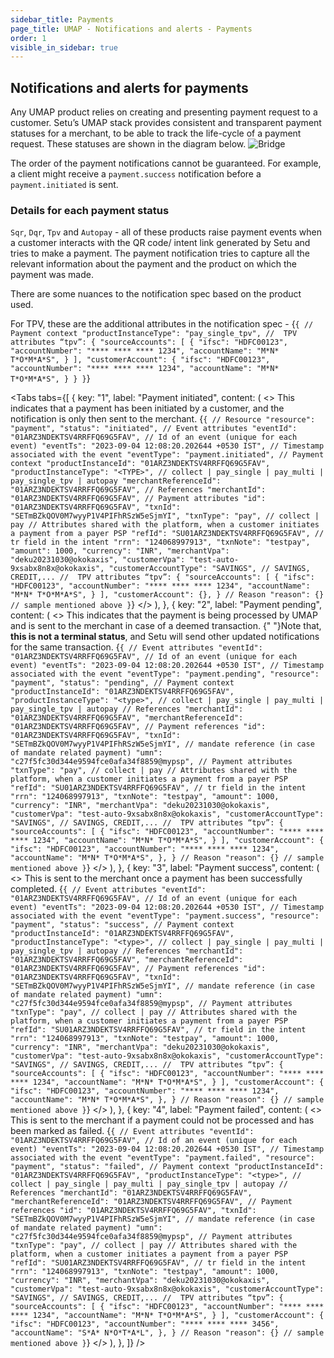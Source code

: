 ```yaml
---
sidebar_title: Payments
page_title: UMAP - Notifications and alerts - Payments
order: 1
visible_in_sidebar: true
---
```


## Notifications and alerts for payments

Any UMAP product relies on creating and presenting payment request to a customer. Setu’s UMAP stack provides consistent and transparent payment statuses for a merchant, to be able to track the life-cycle of a payment request. These statuses are shown in the diagram below.
<img
  src="https://storage.googleapis.com/strapi-assets/latest/Frame_72/Frame_72.png"
  alt="Bridge"
/>

<Callout type="warning">
    The order of the payment notifications cannot be guaranteed. For example, a client might receive a <code>payment.success</code> notification before a <code>payment.initiated</code> is sent.
</Callout>


### Details for each payment status

<Text><code>Sqr</code>, <code>Dqr</code>, <code>Tpv</code> and <code>Autopay</code> - all of these products raise payment events when a customer interacts with the QR code/ intent link generated by Setu and tries to make a payment. 
The payment notification tries to capture all the relevant information about the payment and the product on which the payment was made.</Text>

<Callout type="tip">
    There are some nuances to the notification spec based on the product used.
</Callout>

For TPV, these are the additional attributes in the notification spec -
<CodeBlockWithCopy language="json">
{`{
   // Payment context
   "productInstanceType": "pay_single_tpv",
   //  TPV attributes
   “tpv”: {
      "sourceAccounts": [
         {
            "ifsc": "HDFC00123",
            "accountNumber": "**** **** **** 1234",
            "accountName": "M*N* T*O*M*A*S",
         }
      ],
      "customerAccount": {
         "ifsc": "HDFC00123",
         "accountNumber": "**** **** **** 1234",
         "accountName": "M*N* T*O*M*A*S",
      }
   }
}`}
</CodeBlockWithCopy>

<Tabs
   tabs={[
         {
            key: "1",
            label: "Payment initiated",
            content: (
               <>
                  <Text>This indicates that a payment has been initiated by a customer, and the notification is only then sent to the merchant.</Text>
                  <CodeBlockWithCopy language="json">
{`{
   // Resource
   "resource": "payment",
   "status": "initiated",
   // Event attributes
   "eventId": "01ARZ3NDEKTSV4RRFFQ69G5FAV", // Id of an event (unique for each event)
   "eventTs": "2023-09-04 12:08:20.202644 +0530 IST", // Timestamp associated with the event
   "eventType": "payment.initiated",
   // Payment context
   "productInstanceId": "01ARZ3NDEKTSV4RRFFQ69G5FAV",
   "productInstanceType": "<TYPE>", // collect | pay_single | pay_multi | pay_single_tpv | autopay
   "merchantReferenceId": "01ARZ3NDEKTSV4RRFFQ69G5FAV",
   // References
   "merchantId": "01ARZ3NDEKTSV4RRFFQ69G5FAV",
   // Payment attributes
   "id": "01ARZ3NDEKTSV4RRFFQ69G5FAV",
   "txnId": "SETmBZkQOV0M7wyyP1V4PIFhRSzW5eSjmYI",
   "txnType": "pay", // collect | pay
   // Attributes shared with the platform, when a customer initiates a payment from a payer PSP
   "refId": "SU01ARZ3NDEKTSV4RRFFQ69G5FAV", // tr field in the intent
   "rrn": "124068997913",
   "txnNote": "testpay",
   "amount": 1000,
   "currency": "INR",
   "merchantVpa": "deku20231030@okokaxis",
   "customerVpa": "test-auto-9xsabx8n8x@okokaxis",
   "customerAccountType": "SAVINGS", // SAVINGS, CREDIT,...
   //  TPV attributes
   “tpv”: {
      "sourceAccounts": [
         {
            "ifsc": "HDFC00123",
            "accountNumber": "**** **** **** 1234",
            "accountName": "M*N* T*O*M*A*S",
         }
      ],
      "customerAccount": {},
   }
   // Reason
   "reason": {} // sample mentioned above
}`}
                  </CodeBlockWithCopy>
               </>
            ),
         },
         {
            key: "2",
            label: "Payment pending",
            content: (
               <>
                     <Text>This indicates that the payment is being processed by UMAP and is sent to the merchant in case of a deemed transaction. {" "}Note that, <strong>this is not a terminal status</strong>, and Setu will send other updated notifications for the same transaction.</Text>
                     <CodeBlockWithCopy language="json">
{`{
   // Event attributes
   "eventId": "01ARZ3NDEKTSV4RRFFQ69G5FAV", // Id of an event (unique for each event)
   "eventTs": "2023-09-04 12:08:20.202644 +0530 IST", // Timestamp associated with the event
   "eventType": "payment.pending",
   "resource": "payment",
   "status": "pending",
   // Payment context
   "productInstanceId": "01ARZ3NDEKTSV4RRFFQ69G5FAV",
   "productInstanceType": "<type>", // collect | pay_single | pay_multi | pay_single_tpv | autopay
   // References
   "merchantId": "01ARZ3NDEKTSV4RRFFQ69G5FAV",
   "merchantReferenceId": "01ARZ3NDEKTSV4RRFFQ69G5FAV",
   // Payment references
   "id": "01ARZ3NDEKTSV4RRFFQ69G5FAV",
   "txnId": "SETmBZkQOV0M7wyyP1V4PIFhRSzW5eSjmYI",
   // mandate reference (in case of mandate related payment)
   "umn": "c27f5fc30d344e9594fce0afa34f8859@mypsp",
   // Payment attributes
   "txnType": "pay", // collect | pay
   // Attributes shared with the platform, when a customer initiates a payment from a payer PSP
   "refId": "SU01ARZ3NDEKTSV4RRFFQ69G5FAV", // tr field in the intent
   "rrn": "124068997913",
   "txnNote": "testpay",
   "amount": 1000,
   "currency": "INR",
   "merchantVpa": "deku20231030@okokaxis",
   "customerVpa": "test-auto-9xsabx8n8x@okokaxis",
   "customerAccountType": "SAVINGS", // SAVINGS, CREDIT,...
   //  TPV attributes
   “tpv”: {
      "sourceAccounts": [
         {
            "ifsc": "HDFC00123",
            "accountNumber": "**** **** **** 1234",
            "accountName": "M*N* T*O*M*A*S",
         }
      ],
      "customerAccount": {
         "ifsc": "HDFC00123",
         "accountNumber": "**** **** **** 1234",
         "accountName": "M*N* T*O*M*A*S",
      },
   }
   // Reason
   "reason": {} // sample mentioned above
}`}
                     </CodeBlockWithCopy>
               </>
            ),
         },
         {
            key: "3",
            label: "Payment success",
            content: (
               <>
                     <Text>This is sent to the merchant once a payment has been successfully completed.</Text>
                     <CodeBlockWithCopy language="json">
{`{
   // Event attributes
   "eventId": "01ARZ3NDEKTSV4RRFFQ69G5FAV", // Id of an event (unique for each event)
   "eventTs": "2023-09-04 12:08:20.202644 +0530 IST", // Timestamp associated with the event
   "eventType": "payment.success",
   "resource": "payment",
   "status": "success",
   // Payment context
   "productInstanceId": "01ARZ3NDEKTSV4RRFFQ69G5FAV",
   "productInstanceType": "<type>", // collect | pay_single | pay_multi | pay_single_tpv | autopay
   // References
   "merchantId": "01ARZ3NDEKTSV4RRFFQ69G5FAV",
   "merchantReferenceId": "01ARZ3NDEKTSV4RRFFQ69G5FAV",
   // Payment references
   "id": "01ARZ3NDEKTSV4RRFFQ69G5FAV",
   "txnId": "SETmBZkQOV0M7wyyP1V4PIFhRSzW5eSjmYI",
   // mandate reference (in case of mandate related payment)
   "umn": "c27f5fc30d344e9594fce0afa34f8859@mypsp",
   // Payment attributes
   "txnType": "pay", // collect | pay
   // Attributes shared with the platform, when a customer initiates a payment from a payer PSP
   "refId": "SU01ARZ3NDEKTSV4RRFFQ69G5FAV", // tr field in the intent
   "rrn": "124068997913",
   "txnNote": "testpay",
   "amount": 1000,
   "currency": "INR",
   "merchantVpa": "deku20231030@okokaxis",
   "customerVpa": "test-auto-9xsabx8n8x@okokaxis",
   "customerAccountType": "SAVINGS", // SAVINGS, CREDIT,...
   //  TPV attributes
   “tpv”: {
      "sourceAccounts": [
         {
            "ifsc": "HDFC00123",
            "accountNumber": "**** **** **** 1234",
            "accountName": "M*N* T*O*M*A*S",
         }
      ],
      "customerAccount": {
         "ifsc": "HDFC00123",
         "accountNumber": "**** **** **** 1234",
         "accountName": "M*N* T*O*M*A*S",
      },
   }
   // Reason
   "reason": {} // sample mentioned above
}`}
                     </CodeBlockWithCopy>
               </>
            ),
         },
         {
            key: "4",
            label: "Payment failed",
            content: (
               <>
                     <Text>This is sent to the merchant if a payment could not be processed and has been marked as failed.</Text>
                     <CodeBlockWithCopy language="json">
{`{
   // Event attributes
   "eventId": "01ARZ3NDEKTSV4RRFFQ69G5FAV", // Id of an event (unique for each event)
   "eventTs": "2023-09-04 12:08:20.202644 +0530 IST", // Timestamp associated with the event
   "eventType": "payment.failed",
   "resource": "payment",
   "status": "failed",
   // Payment context
   "productInstanceId": "01ARZ3NDEKTSV4RRFFQ69G5FAV",
   "productInstanceType": "<type>", // collect | pay_single | pay_multi | pay_single_tpv | autopay
   // References
   "merchantId": "01ARZ3NDEKTSV4RRFFQ69G5FAV",
   "merchantReferenceId": "01ARZ3NDEKTSV4RRFFQ69G5FAV",
   // Payment references
   "id": "01ARZ3NDEKTSV4RRFFQ69G5FAV",
   "txnId": "SETmBZkQOV0M7wyyP1V4PIFhRSzW5eSjmYI",
   // mandate reference (in case of mandate related payment)
   "umn": "c27f5fc30d344e9594fce0afa34f8859@mypsp",
   // Payment attributes
   "txnType": "pay", // collect | pay
   // Attributes shared with the platform, when a customer initiates a payment from a payer PSP
   "refId": "SU01ARZ3NDEKTSV4RRFFQ69G5FAV", // tr field in the intent
   "rrn": "124068997913",
   "txnNote": "testpay",
   "amount": 1000,
   "currency": "INR",
   "merchantVpa": "deku20231030@okokaxis",
   "customerVpa": "test-auto-9xsabx8n8x@okokaxis",
   "customerAccountType": "SAVINGS", // SAVINGS, CREDIT,...
   //  TPV attributes
   “tpv”: {
      "sourceAccounts": [
         {
            "ifsc": "HDFC00123",
            "accountNumber": "**** **** **** 1234",
            "accountName": "M*N* T*O*M*A*S",
         }
      ],
      "customerAccount": {
            "ifsc": "HDFC00123",
            "accountNumber": "**** **** **** 3456",
            "accountName": "S*A* N*O*T*A*L",
         },
   }
   // Reason
   "reason": {} // sample mentioned above
}`}
                     </CodeBlockWithCopy>
               </>
            ),
         },
   ]}
/>